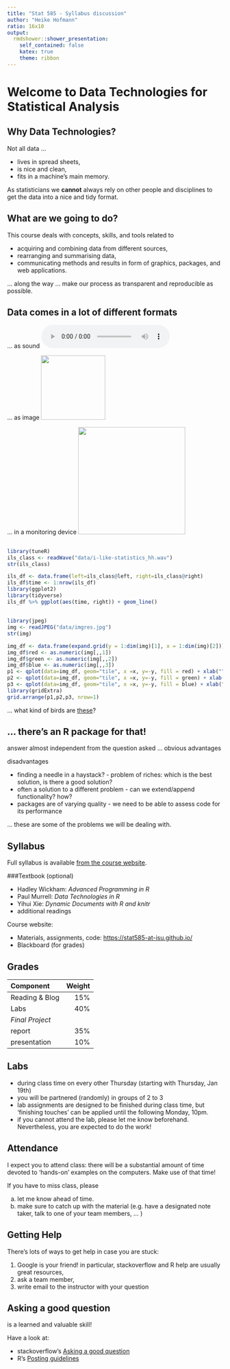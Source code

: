 ```yaml
---
title: "Stat 585 - Syllabus discussion"
author: "Heike Hofmann"
ratio: 16x10
output:
  rmdshower::shower_presentation:
    self_contained: false
    katex: true
    theme: ribbon
---
```


# Welcome to Data Technologies for Statistical Analysis

## Why Data Technologies?

Not all data ... 

- lives in spread sheets, 
- is nice and clean, 
- fits in a machine's main memory.

As statisticians we **cannot** always rely on other people and disciplines to get the data into a nice and tidy format.

## What are we going to do?

This course deals with concepts, skills, and tools related to 

- acquiring and combining data from different sources, 
- rearranging and summarising data,
- communicating methods and results in form of graphics, packages, and web applications.

... along the way ... make our process as transparent and reproducible as possible.

## Data comes in a lot of different formats

... as sound 
![](data/i-like-statistics_hh.mp3)

... as image
<img src="data/striations.jpg" width=150>

... in a monitoring device
<img src="data/fitbit.png" width=250>


## 

```r
library(tuneR)
ils_class <- readWave("data/i-like-statistics_hh.wav")
str(ils_class)
```

```r
ils_df <- data.frame(left=ils_class@left, right=ils_class@right)
ils_df$time <- 1:nrow(ils_df)
library(ggplot2)
library(tidyverse)
ils_df %>% ggplot(aes(time, right)) + geom_line()
```

##

```r
library(jpeg)
img <- readJPEG("data/imgres.jpg")
str(img)
```

```r
img_df <- data.frame(expand.grid(y = 1:dim(img)[1], x = 1:dim(img)[2]))
img_df$red <- as.numeric(img[,,1])
img_df$green <- as.numeric(img[,,2])
img_df$blue <- as.numeric(img[,,3])
p1 <- qplot(data=img_df, geom="tile", x =x, y=-y, fill = red) + xlab("") +ylab("") + scale_fill_gradient(low="white", high = "red") + theme(legend.position="none")
p2 <- qplot(data=img_df, geom="tile", x =x, y=-y, fill = green) + xlab("") +ylab("") + scale_fill_gradient(low="white", high = "green")+ theme(legend.position="none")
p3 <- qplot(data=img_df, geom="tile", x =x, y=-y, fill = blue) + xlab("") +ylab("") + scale_fill_gradient(low="white", high = "blue")+ theme(legend.position="none")
library(gridExtra)
grid.arrange(p1,p2,p3, nrow=1)
```

... what kind of birds are [these](http://www.theradzoo.com/meet-the-animals/birds/rainbow-lorikeet/)?

## ... there's an R package for that!

answer almost independent from the question asked ... obvious advantages

disadvantages

- finding a needle in a haystack? - problem of riches: which is the best solution, is there a good solution?
- often a solution to a different problem - can we extend/append functionality? how?
- packages are of varying quality - we need to be able to assess code for its performance

... these are some of the problems we will be dealing with.

## Syllabus

Full syllabus is available [from the course website](syllabus.pdf).

###Textbook (optional)

- Hadley Wickham: *Advanced Programming in R*
- Paul Murrell: *Data Technologies in R*
- Yihui Xie: *Dynamic Documents with R and knitr*
- additional readings

Course website: 

- Materials, assignments, code: [https://stat585-at-isu.github.io/](https://stat585-at-isu.github.io/)
- Blackboard (for grades)



## Grades

| Component | Weight |
|:-- | --:|
| Reading & Blog | 15% |
| Labs | 40% |
| *Final Project* | |
|   report | 35% |
|   presentation | 10% |


## Labs

- during class time on every other Thursday (starting with Thursday, Jan 19th) 
- you will be partnered (randomly) in groups of 2 to 3
- lab assignments are designed to be finished during class time, but 'finishing touches' can be applied until the following Monday, 10pm. 
- if you cannot attend the lab, please let me know beforehand. Nevertheless, you are expected to do the work!

## Attendance

I expect you to attend class: there will be a substantial amount of time devoted to 'hands-on' examples on the computers. Make use of that time!

If you have to miss class, please 

(a) let me know ahead of time. 
(b) make sure to catch up with the material (e.g. have a designated note taker, talk to one of your team members, ... )

## Getting Help

There's lots of ways to get help in case you are stuck:

(1) Google is your friend! in particular, stackoverflow and R help are usually great resources,
(2) ask a team member,
(3) write email to the instructor with your question

## Asking a good question

is a learned and valuable skill!

Have a look at:

- stackoverflow's [Asking a good question](http://stackoverflow.com/help/how-to-ask)
- R's [Posting guidelines](https://www.r-project.org/posting-guide.html)

